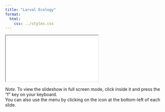 ```yaml
---
title: "Larval Ecology"
format:
  html:
    css: ../styles.css
---
```


<iframe class="slide-deck" src="./rabo_05_ecology.html" title="Larval Ecology Slides">
</iframe>

*Note.* To view the slideshow in full screen mode, click inside it and press the "f" key on your keyboard.<br />
You can also use the menu by clicking on the icon at the bottom-left of each slide.
